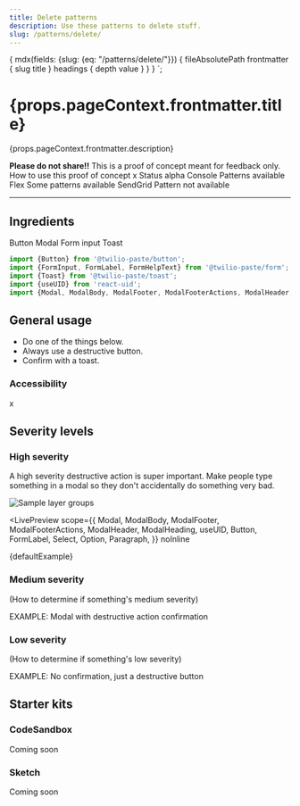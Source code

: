 ```yaml
---
title: Delete patterns
description: Use these patterns to delete stuff.
slug: /patterns/delete/
---
```



  {
    mdx(fields: {slug: {eq: "/patterns/delete/"}}) {
      fileAbsolutePath
      frontmatter {
        slug
        title
      }
      headings {
        depth
        value
      }
    }
  }
`;

<content>

<h1>{props.pageContext.frontmatter.title}</h1>

<Paragraph>{props.pageContext.frontmatter.description}</Paragraph>

<Box marginBottom="space80">
  <Stack orientation="vertical" spacing="space30">
  <Alert variant="warning">
    <Text as="span">
      <strong>Please do not share!!</strong> This is a proof of concept meant for feedback only.
    </Text>
  </Alert>
    <Callout variant="warning">
      <CalloutTitle>How to use this proof of concept</CalloutTitle>
      <CalloutText>
        x
      </CalloutText>
    </Callout>
  </Stack>
</Box>

<Box as="dl">
  <Box marginBottom="space30">
    <Text as="dt" display="inline-block" color="colorTextWeak" lineHeight="lineHeight30">
      <Box width="size10">
        Status
      </Box>
    </Text>
    <Text as="dd" display="inline-block">
      alpha
    </Text>
  </Box>
  <Box marginBottom="space30">
    <Text as="dt" display="inline-block" color="colorTextWeak">
      <Box width="size10">
        Console
      </Box>
    </Text>
    <Text as="dd" display="inline-block">
      <MediaObject>
        <MediaFigure spacing="space20">
          <SuccessIcon color="colorTextSuccess" decorative={true} />
        </MediaFigure>
        <MediaBody>
          <Text as="p">
            Patterns available
          </Text>
        </MediaBody>
      </MediaObject>
    </Text>
  </Box>
  <Box marginBottom="space30">
    <Text as="dt" display="inline-block" color="colorTextWeak">
      <Box width="size10">
        Flex
      </Box>
    </Text>
    <Text as="dd" display="inline-block">
      Some patterns available
    </Text>
  </Box>
  <Box marginBottom="space30">
    <Text as="dt" display="inline-block" color="colorTextWeak">
      <Box width="size10">
        SendGrid
      </Box>
    </Text>
    <Text as="dd" display="inline-block">
      <MediaObject>
        <MediaFigure spacing="space20">
          <ErrorIcon color="colorTextError" decorative={true} />
        </MediaFigure>
        <MediaBody>
          <Text as="p">
            Pattern not available
          </Text>
        </MediaBody>
      </MediaObject>
    </Text>
  </Box>
</Box>

</content>

---

<contentwrapper>

<PageAside data={props.data.mdx} />

<content>

## Ingredients

<Grid gutter="space30" marginBottom="space80">
  <Column>
    <Card>
      <Heading as="h3" variant="heading40">
        <Anchor href="../components/button">
          Button
        </Anchor>
      </Heading>
    </Card>
  </Column>
  <Column>
    <Card>
      <Heading as="h3" variant="heading40">
        <Anchor href="../components/modal">
          Modal
        </Anchor>
      </Heading>
    </Card>
  </Column>
  <Column>
    <Card>
      <Heading as="h3" variant="heading40">
        <Anchor href="../form-elements/input">
          Form input
        </Anchor>
      </Heading>
    </Card>
  </Column>
  <Column>
    <Card>
      <Heading as="h3" variant="heading40">
        <Anchor href="../components/toast">
          Toast
        </Anchor>
      </Heading>
    </Card>
  </Column>
</Grid>

```jsx
import {Button} from '@twilio-paste/button';
import {FormInput, FormLabel, FormHelpText} from '@twilio-paste/form';
import {Toast} from '@twilio-paste/toast';
import {useUID} from 'react-uid';
import {Modal, ModalBody, ModalFooter, ModalFooterActions, ModalHeader, ModalHeading} from '@twilio-paste/modal';
```

## General usage

- Do one of the things below.
- Always use a destructive button.
- Confirm with a toast.

### Accessibility

x

## Severity levels

### High severity

A high severity destructive action is super important. Make people type something in a modal so they don't accidentally do something very bad.

![Sample layer groups](../../../assets/images/icon-guide/using-streamline-icons-3.png)

<LivePreview
  scope={{
    Modal,
    ModalBody,
    ModalFooter,
    ModalFooterActions,
    ModalHeader,
    ModalHeading,
    useUID,
    Button,
    FormLabel,
    Select,
    Option,
    Paragraph,
  }}
  noInline
>
  {defaultExample}
</LivePreview>

### Medium severity

(How to determine if something's medium severity)

EXAMPLE: Modal with destructive action confirmation

### Low severity

(How to determine if something's low severity)

EXAMPLE: No confirmation, just a destructive button

## Starter kits

### CodeSandbox

Coming soon

### Sketch

Coming soon

</content>

</contentwrapper>
